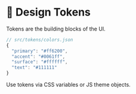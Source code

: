 
<Meta title="Foundations/Design Tokens" />

# 🎨 Design Tokens

Tokens are the building blocks of the UI.

```js
// src/tokens/colors.json
{
  "primary": "#ff6200",
  "accent": "#0061ff",
  "surface": "#ffffff",
  "text": "#111111"
}
```

Use tokens via CSS variables or JS theme objects.
